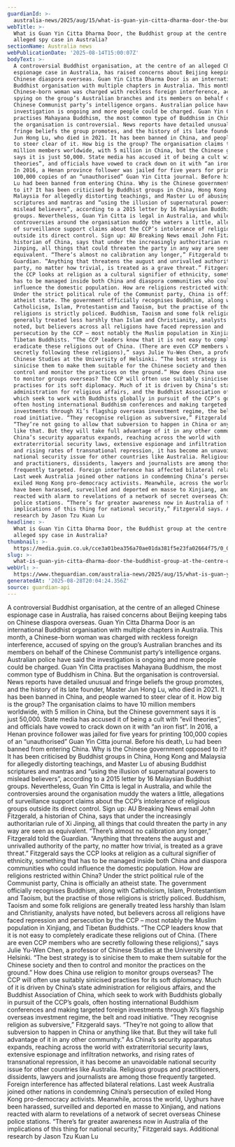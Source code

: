 ```yaml
---
guardianId: >-
  australia-news/2025/aug/15/what-is-guan-yin-citta-dharma-door-the-buddhist-group-at-the-centre-of-an-alleged-spy-case-in-australia-ntwnfb
webTitle: >-
  What is Guan Yin Citta Dharma Door, the Buddhist group at the centre of an
  alleged spy case in Australia?
sectionName: Australia news
webPublicationDate: '2025-08-14T15:00:07Z'
bodyText: >-
  A controversial Buddhist organisation, at the centre of an alleged Chinese
  espionage case in Australia, has raised concerns about Beijing keeping tabs on
  Chinese diaspora overseas. Guan Yin Citta Dharma Door is an international
  Buddhist organisation with multiple chapters in Australia. This month, a
  Chinese-born woman was charged with reckless foreign interference, accused of
  spying on the group’s Australian branches and its members on behalf of the
  Chinese Communist party’s intelligence organs. Australian police have said the
  investigation is ongoing and more people could be charged. Guan Yin Citta
  practises Mahayana Buddhism, the most common type of Buddhism in China. But
  the organisation is controversial. News reports have detailed unusual and
  fringe beliefs the group promotes, and the history of its late founder, Master
  Jun Hong Lu, who died in 2021. It has been banned in China, and people warned
  to steer clear of it. How big is the group? The organisation claims to have 10
  million members worldwide, with 5 million in China, but the Chinese government
  says it is just 50,000. State media has accused it of being a cult with “evil
  theories”, and officials have vowed to crack down on it with “an iron fist”.
  In 2016, a Henan province follower was jailed for five years for printing
  100,000 copies of an “unauthorised” Guan Yin Citta journal. Before his death,
  Lu had been banned from entering China. Why is the Chinese government opposed
  to it? It has been criticised by Buddhist groups in China, Hong Kong and
  Malaysia for allegedly distorting teachings, and Master Lu of abusing Buddhist
  scriptures and mantras and “using the illusion of supernatural powers to
  mislead believers”, according to a 2015 letter by 16 Malaysian Buddhist
  groups. Nevertheless, Guan Yin Citta is legal in Australia, and while the
  controversies around the organisation muddy the waters a little, allegations
  of surveillance support claims about the CCP’s intolerance of religious groups
  outside its direct control. Sign up: AU Breaking News email John Fitzgerald, a
  historian of China, says that under the increasingly authoritarian rule of Xi
  Jinping, all things that could threaten the party in any way are seen as
  equivalent. “There’s almost no calibration any longer,” Fitzgerald told the
  Guardian. “Anything that threatens the august and unrivalled authority of the
  party, no matter how trivial, is treated as a grave threat.” Fitzgerald says
  the CCP looks at religion as a cultural signifier of ethnicity, something that
  has to be managed inside both China and diaspora communities who could
  influence the domestic population. How are religions restricted within China?
  Under the strict political rule of the Communist party, China is officially an
  atheist state. The government officially recognises Buddhism, along with
  Catholicism, Islam, Protestantism and Taoism, but the practise of those
  religions is strictly policed. Buddhism, Taoism and some folk religions are
  generally treated less harshly than Islam and Christianity, analysts have
  noted, but believers across all religions have faced repression and
  persecution by the CCP – most notably the Muslim population in Xinjiang, and
  Tibetan Buddhists. “The CCP leaders know that it is not easy to completely
  eradicate these religions out of China. (There are even CCP members who are
  secretly following these religions),” says Julie Yu-Wen Chen, a professor of
  Chinese Studies at the University of Helsinki. “The best strategy is to
  sinicise them to make them suitable for the Chinese society and then to
  control and monitor the practices on the ground.” How does China use religion
  to monitor groups overseas? The CCP will often use suitably sinicised
  practises for its soft diplomacy. Much of it is driven by China’s state
  administration for religious affairs, and the Buddhist Association of China,
  which seek to work with Buddhists globally in pursuit of the CCP’s goals,
  often hosting international Buddhism conferences and making targeted foreign
  investments through Xi’s flagship overseas investment regime, the belt and
  road initiative. “They recognise religion as subversive,” Fitzgerald says.
  “They’re not going to allow that subversion to happen in China or anything
  like that. But they will take full advantage of it in any other community.” As
  China’s security apparatus expands, reaching across the world with
  extraterritorial security laws, extensive espionage and infiltration networks,
  and rising rates of transnational repression, it has become an unavoidable
  national security issue for other countries like Australia. Religious groups
  and practitioners, dissidents, lawyers and journalists are among those
  frequently targeted. Foreign interference has affected bilateral relations.
  Last week Australia joined other nations in condemning China’s persecution of
  exiled Hong Kong pro-democracy activists. Meanwhile, across the world, Uyghurs
  have been harassed, surveilled and deported en masse to Xinjiang, and nations
  reacted with alarm to revelations of a network of secret overseas Chinese
  police stations. “There’s far greater awareness now in Australia of the
  implications of this thing for national security,” Fitzgerald says. Additional
  research by Jason Tzu Kuan Lu
headline: >-
  What is Guan Yin Citta Dharma Door, the Buddhist group at the centre of an
  alleged spy case in Australia?
thumbnail: >-
  https://media.guim.co.uk/cce3a01bea356a70ae01da381f5e23fa02664f75/0_0_3333_2667/500.jpg
slug: >-
  what-is-guan-yin-citta-dharma-door-the-buddhist-group-at-the-centre-of-an-alleged-spy-case-in-australia
webUrl: >-
  https://www.theguardian.com/australia-news/2025/aug/15/what-is-guan-yin-citta-dharma-door-the-buddhist-group-at-the-centre-of-an-alleged-spy-case-in-australia-ntwnfb
generatedAt: '2025-08-28T20:04:24.356Z'
source: guardian-api
---
```

A controversial Buddhist organisation, at the centre of an alleged Chinese espionage case in Australia, has raised concerns about Beijing keeping tabs on Chinese diaspora overseas. Guan Yin Citta Dharma Door is an international Buddhist organisation with multiple chapters in Australia. This month, a Chinese-born woman was charged with reckless foreign interference, accused of spying on the group’s Australian branches and its members on behalf of the Chinese Communist party’s intelligence organs. Australian police have said the investigation is ongoing and more people could be charged. Guan Yin Citta practises Mahayana Buddhism, the most common type of Buddhism in China. But the organisation is controversial. News reports have detailed unusual and fringe beliefs the group promotes, and the history of its late founder, Master Jun Hong Lu, who died in 2021. It has been banned in China, and people warned to steer clear of it. How big is the group? The organisation claims to have 10 million members worldwide, with 5 million in China, but the Chinese government says it is just 50,000. State media has accused it of being a cult with “evil theories”, and officials have vowed to crack down on it with “an iron fist”. In 2016, a Henan province follower was jailed for five years for printing 100,000 copies of an “unauthorised” Guan Yin Citta journal. Before his death, Lu had been banned from entering China. Why is the Chinese government opposed to it? It has been criticised by Buddhist groups in China, Hong Kong and Malaysia for allegedly distorting teachings, and Master Lu of abusing Buddhist scriptures and mantras and “using the illusion of supernatural powers to mislead believers”, according to a 2015 letter by 16 Malaysian Buddhist groups. Nevertheless, Guan Yin Citta is legal in Australia, and while the controversies around the organisation muddy the waters a little, allegations of surveillance support claims about the CCP’s intolerance of religious groups outside its direct control. Sign up: AU Breaking News email John Fitzgerald, a historian of China, says that under the increasingly authoritarian rule of Xi Jinping, all things that could threaten the party in any way are seen as equivalent. “There’s almost no calibration any longer,” Fitzgerald told the Guardian. “Anything that threatens the august and unrivalled authority of the party, no matter how trivial, is treated as a grave threat.” Fitzgerald says the CCP looks at religion as a cultural signifier of ethnicity, something that has to be managed inside both China and diaspora communities who could influence the domestic population. How are religions restricted within China? Under the strict political rule of the Communist party, China is officially an atheist state. The government officially recognises Buddhism, along with Catholicism, Islam, Protestantism and Taoism, but the practise of those religions is strictly policed. Buddhism, Taoism and some folk religions are generally treated less harshly than Islam and Christianity, analysts have noted, but believers across all religions have faced repression and persecution by the CCP – most notably the Muslim population in Xinjiang, and Tibetan Buddhists. “The CCP leaders know that it is not easy to completely eradicate these religions out of China. (There are even CCP members who are secretly following these religions),” says Julie Yu-Wen Chen, a professor of Chinese Studies at the University of Helsinki. “The best strategy is to sinicise them to make them suitable for the Chinese society and then to control and monitor the practices on the ground.” How does China use religion to monitor groups overseas? The CCP will often use suitably sinicised practises for its soft diplomacy. Much of it is driven by China’s state administration for religious affairs, and the Buddhist Association of China, which seek to work with Buddhists globally in pursuit of the CCP’s goals, often hosting international Buddhism conferences and making targeted foreign investments through Xi’s flagship overseas investment regime, the belt and road initiative. “They recognise religion as subversive,” Fitzgerald says. “They’re not going to allow that subversion to happen in China or anything like that. But they will take full advantage of it in any other community.” As China’s security apparatus expands, reaching across the world with extraterritorial security laws, extensive espionage and infiltration networks, and rising rates of transnational repression, it has become an unavoidable national security issue for other countries like Australia. Religious groups and practitioners, dissidents, lawyers and journalists are among those frequently targeted. Foreign interference has affected bilateral relations. Last week Australia joined other nations in condemning China’s persecution of exiled Hong Kong pro-democracy activists. Meanwhile, across the world, Uyghurs have been harassed, surveilled and deported en masse to Xinjiang, and nations reacted with alarm to revelations of a network of secret overseas Chinese police stations. “There’s far greater awareness now in Australia of the implications of this thing for national security,” Fitzgerald says. Additional research by Jason Tzu Kuan Lu
